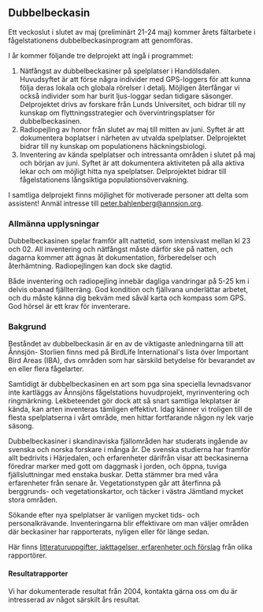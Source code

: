 ## Dubbelbeckasin

Ett veckoslut i slutet av maj (preliminärt 21-24 maj) kommer årets fältarbete i fågelstationens dubbelbeckasinprogram att genomföras.

I år kommer följande tre delprojekt att ingå i programmet:

1. Nätfångst av dubbelbeckasiner på spelplatser i Handölsdalen. Huvudsyftet är att förse några individer med GPS-loggers för att kunna följa deras lokala och globala rörelser i detalj. Möjligen återfångar vi också individer som har burit ljus-loggar sedan tidigare säsonger. Delprojektet drivs av forskare från Lunds Universitet, och bidrar till ny kunskap om flyttningsstrategier och övervintringsplatser för dubbelbeckasinen.
2. Radiopejling av honor från slutet av maj till mitten av juni. Syftet är att dokumentera boplatser i närheten av utvalda spelplatser. Delprojektet bidrar till ny kunskap om populationens häckningsbiologi.
3. Inventering av kända spelplatser och intressanta områden i slutet på maj och början av juni. Syftet är att dokumentera aktiviteten på alla aktiva lekar och om möjligt hitta nya spelplatser. Delprojektet bidrar till fågelstationens långsiktiga populationsövervakning.

I samtliga delprojekt finns möjlighet för motiverade personer att delta som assistent! Anmäl intresse till peter.bahlenberg@annsjon.org.

### Allmänna upplysningar

Dubbelbeckasinen spelar framför allt nattetid, som intensivast mellan kl 23 och 02. All inventering och nätfångst måste därför ske på natten, och dagarna kommer att ägnas åt dokumentation, förberedelser och återhämtning. Radiopejlingen kan dock ske dagtid.

Både inventering och radiopejling innebär dagliga vandringar på 5-25 km i delvis obanad fjällterräng. God kondition och fjällvana underlättar arbetet, och du måste känna dig bekväm med såväl karta och kompass som GPS. God hörsel är ett krav för inventerare.

### Bakgrund

Beståndet av dubbelbeckasin är en av de viktigaste anledningarna till att Ånnsjön- Storlien finns med på BirdLife International's lista över Important Bird Areas (IBA), dvs områden som har särskild betydelse för bevarandet av en eller flera fågelarter.

Samtidigt är dubbelbeckasinen en art som pga sina speciella levnadsvanor inte kartläggs av Ånnsjöns fågelstations huvudprojekt, myrinventering och ringmärkning. Lekbeteendet gör dock att så snart samtliga lekplatser är kända, kan arten inventeras tämligen effektivt. Idag känner vi troligen till de flesta spelplatserna i vårt område, men hittar fortfarande någon ny lek varje säsong.

Dubbelbeckasiner i skandinaviska fjällområden har studerats ingående av svenska och norska forskare i många år. De svenska studierna har framför allt bedrivits i Härjedalen, och erfarenheter därifrån visar att beckasinerna föredrar marker med gott om daggmask i jorden, och öppna, tuviga fjällsluttningar med enstaka buskar. Detta stämmer bra med våra erfarenheter från senare år. Vegetationstypen går att återfinna på berggrunds- och vegetationskartor, och täcker i västra Jämtland mycket stora områden.

Sökande efter nya spelplatser är vanligen mycket tids- och personalkrävande. Inventeringarna blir effektivare om man väljer områden där beckasiner har rapporterats, nyligen eller för länge sedan.

Här finns [litteraturuppgifter, iakttagelser, erfarenheter och förslag](/projects/great-snipe/background) från olika rapportörer.

#### Resultatrapporter

Vi har dokumenterade resultat från 2004, kontakta gärna oss om du är intresserad av något särskilt års resultat.
